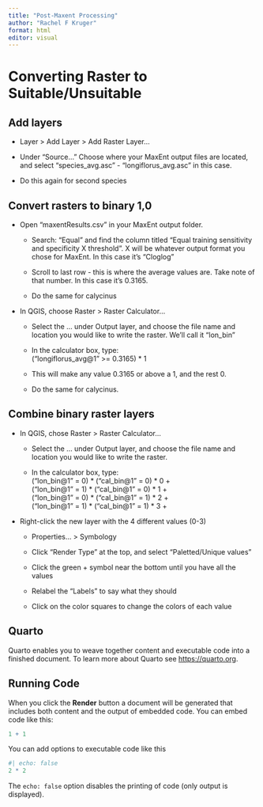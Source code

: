 ```yaml
---
title: "Post-Maxent Processing"
author: "Rachel F Kruger"
format: html
editor: visual
---
```


# Converting Raster to Suitable/Unsuitable

## Add layers

-   Layer \> Add Layer \> Add Raster Layer...

-   Under "Source..." Choose where your MaxEnt output files are located, and select "species_avg.asc" - "longiflorus_avg.asc" in this case.

-   Do this again for second species

## Convert rasters to binary 1,0

-   Open "maxentResults.csv" in your MaxEnt output folder.

    -   Search: "Equal" and find the column titled "Equal training sensitivity and specificity X threshold". X will be whatever output format you chose for MaxEnt. In this case it's "Cloglog"

    -   Scroll to last row - this is where the average values are. Take note of that number. In this case it's 0.3165.

    -   Do the same for calycinus

-   In QGIS, choose Raster \> Raster Calculator...

    -   Select the ... under Output layer, and choose the file name and location you would like to write the raster. We'll call it "lon_bin"

    -   In the calculator box, type:\
        ("longiflorus_avg\@1" \>= 0.3165) \* 1

    -   This will make any value 0.3165 or above a 1, and the rest 0.

    -   Do the same for calycinus.

## Combine binary raster layers

-   In QGIS, chose Raster \> Raster Calculator...

    -   Select the ... under Output layer, and choose the file name and location you would like to write the raster.

    -   In the calculator box, type:\
        ("lon_bin\@1" = 0) \* ("cal_bin\@1" = 0) \* 0 +\
        ("lon_bin\@1" = 1) \* ("cal_bin\@1" = 0) \* 1 +\
        ("lon_bin\@1" = 0) \* ("cal_bin\@1" = 1) \* 2 +\
        ("lon_bin\@1" = 1) \* ("cal_bin\@1" = 1) \* 3 +

-   Right-click the new layer with the 4 different values (0-3)

    -   Properties... \> Symbology

    -   Click "Render Type" at the top, and select "Paletted/Unique values"

    -   Click the green + symbol near the bottom until you have all the values

    -   Relabel the "Labels" to say what they should

    -   Click on the color squares to change the colors of each value

## Quarto

Quarto enables you to weave together content and executable code into a finished document. To learn more about Quarto see <https://quarto.org>.

## Running Code

When you click the **Render** button a document will be generated that includes both content and the output of embedded code. You can embed code like this:

```r
1 + 1
```

You can add options to executable code like this

```r
#| echo: false
2 * 2
```

The `echo: false` option disables the printing of code (only output is displayed).
